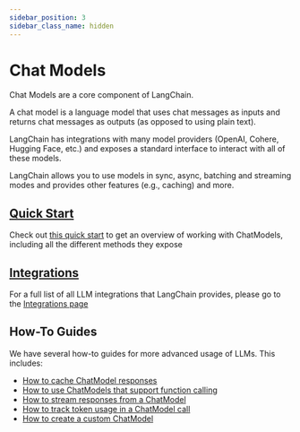 ```yaml
---
sidebar_position: 3
sidebar_class_name: hidden
---
```


# Chat Models

<head>
  <link rel="canonical" href="https://python.langchain.com/v0.2/docs/concepts/" />
</head>

Chat Models are a core component of LangChain.

A chat model is a language model that uses chat messages as inputs and returns chat messages as outputs (as opposed to using plain text).

LangChain has integrations with many model providers (OpenAI, Cohere, Hugging Face, etc.) and exposes a standard interface to interact with all of these models.

LangChain allows you to use models in sync, async, batching and streaming modes and provides other features (e.g., caching) and more.

## [Quick Start](./quick_start)

Check out [this quick start](./quick_start) to get an overview of working with ChatModels, including all the different methods they expose

## [Integrations](/docs/integrations/chat/)

For a full list of all LLM integrations that LangChain provides, please go to the [Integrations page](/docs/integrations/chat/)

## How-To Guides

We have several how-to guides for more advanced usage of LLMs.
This includes:

- [How to cache ChatModel responses](./chat_model_caching)
- [How to use ChatModels that support function calling](./function_calling)
- [How to stream responses from a ChatModel](./streaming)
- [How to track token usage in a ChatModel call](./token_usage_tracking)
- [How to create a custom ChatModel](./custom_chat_model)

